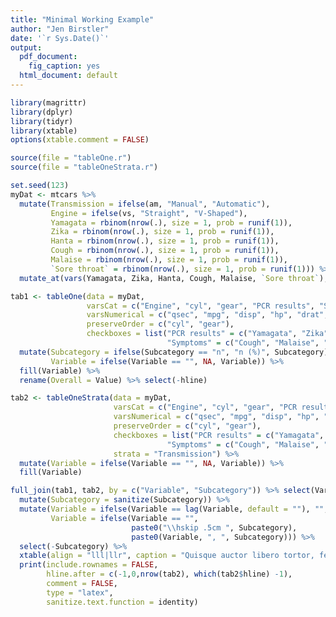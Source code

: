 ```yaml
---
title: "Minimal Working Example"
author: "Jen Birstler"
date: '`r Sys.Date()`'
output:
  pdf_document:
    fig_caption: yes
  html_document: default
---
```


```r
library(magrittr)
library(dplyr)
library(tidyr)
library(xtable)
options(xtable.comment = FALSE)
```


```r
source(file = "tableOne.r")
source(file = "tableOneStrata.r")
```


```r
set.seed(123)
myDat <- mtcars %>%
  mutate(Transmission = ifelse(am, "Manual", "Automatic"),
         Engine = ifelse(vs, "Straight", "V-Shaped"),
         Yamagata = rbinom(nrow(.), size = 1, prob = runif(1)),
         Zika = rbinom(nrow(.), size = 1, prob = runif(1)),
         Hanta = rbinom(nrow(.), size = 1, prob = runif(1)),
         Cough = rbinom(nrow(.), size = 1, prob = runif(1)),
         Malaise = rbinom(nrow(.), size = 1, prob = runif(1)),
         `Sore throat` = rbinom(nrow(.), size = 1, prob = runif(1))) %>%
  mutate_at(vars(Yamagata, Zika, Hanta, Cough, Malaise, `Sore throat`), list(~as.logical(.)))

```


```r
tab1 <- tableOne(data = myDat,
                 varsCat = c("Engine", "cyl", "gear", "PCR results", "Symptoms"),
                 varsNumerical = c("qsec", "mpg", "disp", "hp", "drat", "wt"),
                 preserveOrder = c("cyl", "gear"),
                 checkboxes = list("PCR results" = c("Yamagata", "Zika", "Hanta"),
                                   "Symptoms" = c("Cough", "Malaise", "Sore throat"))) %>%
  mutate(Subcategory = ifelse(Subcategory == "n", "n (%)", Subcategory),
         Variable = ifelse(Variable == "", NA, Variable)) %>%
  fill(Variable) %>%
  rename(Overall = Value) %>% select(-hline)

tab2 <- tableOneStrata(data = myDat,
                       varsCat = c("Engine", "cyl", "gear", "PCR results", "Symptoms"),
                       varsNumerical = c("qsec", "mpg", "disp", "hp", "drat", "wt"),
                       preserveOrder = c("cyl", "gear"),
                       checkboxes = list("PCR results" = c("Yamagata", "Zika", "Hanta"),
                                   "Symptoms" = c("Cough", "Malaise", "Sore throat")),
                       strata = "Transmission") %>%
  mutate(Variable = ifelse(Variable == "", NA, Variable)) %>%
  fill(Variable)

full_join(tab1, tab2, by = c("Variable", "Subcategory")) %>% select(Variable, Subcategory, Overall, Automatic, Manual, pval) %>%
  mutate(Subcategory = sanitize(Subcategory)) %>%
  mutate(Variable = ifelse(Variable == lag(Variable, default = ""), "", Variable),
         Variable = ifelse(Variable == "",
                           paste0("\\hskip .5cm ", Subcategory),
                           paste0(Variable, ", ", Subcategory))) %>%
  select(-Subcategory) %>%
  xtable(align = "lll|llr", caption = "Quisque auctor libero tortor, fermentum egestas mi ornare id.") %>%
  print(include.rownames = FALSE,
        hline.after = c(-1,0,nrow(tab2), which(tab2$hline) -1),
        comment = FALSE,
        type = "latex",
        sanitize.text.function = identity)
```


```r

```